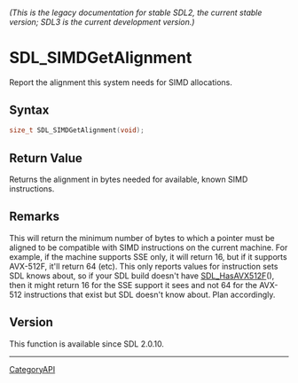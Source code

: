 ====== (This is the legacy documentation for stable SDL2, the current stable version; SDL3 is the current development version.) ======
= SDL_SIMDGetAlignment =

Report the alignment this system needs for SIMD allocations.

== Syntax ==

<syntaxhighlight lang='c'>
size_t SDL_SIMDGetAlignment(void);
</syntaxhighlight>

== Return Value ==

Returns the alignment in bytes needed for available, known SIMD
instructions.

== Remarks ==

This will return the minimum number of bytes to which a pointer must be
aligned to be compatible with SIMD instructions on the current machine. For
example, if the machine supports SSE only, it will return 16, but if it
supports AVX-512F, it'll return 64 (etc). This only reports values for
instruction sets SDL knows about, so if your SDL build doesn't have
[[SDL_HasAVX512F]](), then it might return 16 for the SSE support it sees
and not 64 for the AVX-512 instructions that exist but SDL doesn't know
about. Plan accordingly.

== Version ==

This function is available since SDL 2.0.10.

----
[[CategoryAPI]]


